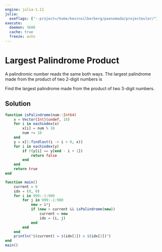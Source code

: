 ```yaml
---
engine: julia-1.11
julia:
  exeflags: ["--project=/home/kevinsilberberg/paxnomada/projecteuler/"]
execute:
  daemon: 3600
  cache: true
  freeze: auto
---
```


# Largest Palindrome Product

A palindromic number reads the same both ways. The largest palindrome made from the product of two 2-digit numbers is

\begin{align}
9009 = 91 \times 99
\end{align}

Find the largest palindrome made from the product of two 3-digit numbers.

## Solution

```julia
function isPalindrome(num::Int64)
    x = Vector{Int}(undef, 18)
    for i in eachindex(x)
        x[i] = num % 10
        num ÷= 10
    end
    y = x[1:findlast(i -> i > 0, x)]
    for i in eachindex(y)
        if !(y[i] == y[end - i + 1])
            return false
        end
    end
    return true
end

function main()
    current = 0
    idx = (0, 0)
    for i in 999:-1:900
        for j in 999:-1:900
            new = i*j
            if (new > current && isPalindrome(new))
                current = new
                idx = (i, j)
            end
        end
    end
    println("$(current) = $(idx[1]) x $(idx[2])")
end
main()
```
